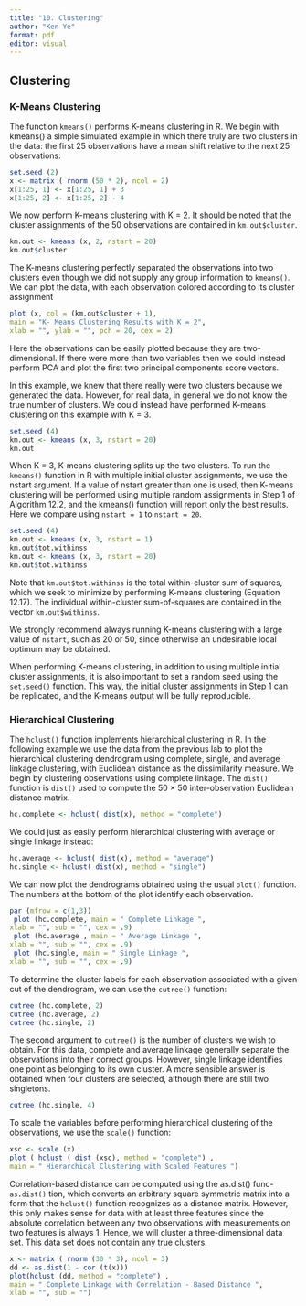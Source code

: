 ```yaml
---
title: "10. Clustering"
author: "Ken Ye"
format: pdf
editor: visual
---
```


## Clustering

### K-Means Clustering

The function `kmeans()` performs K-means clustering in R. We begin with kmeans()
a simple simulated example in which there truly are two clusters in the data:
the first 25 observations have a mean shift relative to the next 25
observations:

```r
set.seed (2)
x <- matrix ( rnorm (50 * 2), ncol = 2)
x[1:25, 1] <- x[1:25, 1] + 3
x[1:25, 2] <- x[1:25, 2] - 4
```

We now perform K-means clustering with K = 2. It should be noted that the
cluster assignments of the 50 observations are contained in `km.out$cluster`.

```r
km.out <- kmeans (x, 2, nstart = 20)
km.out$cluster
```

The K-means clustering perfectly separated the observations into two clusters
even though we did not supply any group information to `kmeans()`. We can plot
the data, with each observation colored according to its cluster assignment

```r
plot (x, col = (km.out$cluster + 1),
main = "K- Means Clustering Results with K = 2",
xlab = "", ylab = "", pch = 20, cex = 2)
```

Here the observations can be easily plotted because they are two-dimensional. If
there were more than two variables then we could instead perform PCA and plot
the first two principal components score vectors.

In this example, we knew that there really were two clusters because we
generated the data. However, for real data, in general we do not know the true
number of clusters. We could instead have performed K-means clustering on this
example with K = 3.

```r
set.seed (4)
km.out <- kmeans (x, 3, nstart = 20)
km.out
```

When K = 3, K-means clustering splits up the two clusters. To run the `kmeans()`
function in R with multiple initial cluster assignments, we use the nstart
argument. If a value of nstart greater than one is used, then K-means clustering
will be performed using multiple random assignments in Step 1 of Algorithm 12.2,
and the kmeans() function will report only the best results. Here we compare
using `nstart = 1` to `nstart = 20`.

```r
set.seed (4)
km.out <- kmeans (x, 3, nstart = 1)
km.out$tot.withinss
km.out <- kmeans (x, 3, nstart = 20)
km.out$tot.withinss
```

Note that `km.out$tot.withinss` is the total within-cluster sum of squares,
which we seek to minimize by performing K-means clustering (Equation 12.17). The
individual within-cluster sum-of-squares are contained in the vector
`km.out$withinss`.

We strongly recommend always running K-means clustering with a large value of
`nstart`, such as 20 or 50, since otherwise an undesirable local optimum may be
obtained.

When performing K-means clustering, in addition to using multiple initial
cluster assignments, it is also important to set a random seed using the
`set.seed()` function. This way, the initial cluster assignments in Step 1 can
be replicated, and the K-means output will be fully reproducible.

### Hierarchical Clustering

The `hclust()` function implements hierarchical clustering in R. In the
following example we use the data from the previous lab to plot the hierarchical
clustering dendrogram using complete, single, and average linkage clustering,
with Euclidean distance as the dissimilarity measure. We begin by clustering
observations using complete linkage. The `dist()` function is `dist()` used to
compute the 50 × 50 inter-observation Euclidean distance matrix.

```r
hc.complete <- hclust( dist(x), method = "complete")
```

We could just as easily perform hierarchical clustering with average or single
linkage instead:

```r
hc.average <- hclust( dist(x), method = "average")
hc.single <- hclust( dist(x), method = "single")
```

We can now plot the dendrograms obtained using the usual `plot()` function. The
numbers at the bottom of the plot identify each observation.

```r
par (mfrow = c(1,3))
 plot (hc.complete, main = " Complete Linkage ",
xlab = "", sub = "", cex = .9)
 plot (hc.average , main = " Average Linkage ",
xlab = "", sub = "", cex = .9)
 plot (hc.single, main = " Single Linkage ",
xlab = "", sub = "", cex = .9)
```

To determine the cluster labels for each observation associated with a given cut
of the dendrogram, we can use the `cutree()` function:

```r
cutree (hc.complete, 2)
cutree (hc.average, 2)
cutree (hc.single, 2)
```

The second argument to `cutree()` is the number of clusters we wish to obtain.
For this data, complete and average linkage generally separate the observations
into their correct groups. However, single linkage identifies one point as
belonging to its own cluster. A more sensible answer is obtained when four
clusters are selected, although there are still two singletons.

```r
cutree (hc.single, 4)
```

To scale the variables before performing hierarchical clustering of the
observations, we use the `scale()` function:

```r
xsc <- scale (x)
plot ( hclust ( dist (xsc), method = "complete") ,
main = " Hierarchical Clustering with Scaled Features ")
```

Correlation-based distance can be computed using the as.dist() func- `as.dist()`
tion, which converts an arbitrary square symmetric matrix into a form that the
`hclust()` function recognizes as a distance matrix. However, this only makes
sense for data with at least three features since the absolute correlation
between any two observations with measurements on two features is always 1.
Hence, we will cluster a three-dimensional data set. This data set does not
contain any true clusters.

```r
x <- matrix ( rnorm (30 * 3), ncol = 3)
dd <- as.dist(1 - cor (t(x)))
plot(hclust (dd, method = "complete") ,
main = " Complete Linkage with Correlation - Based Distance ",
xlab = "", sub = "")
```

